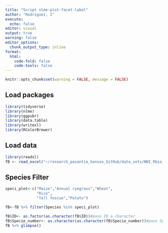 ```yaml
---
title: "Script nlme-plot-facet-label"
author: "Rodriguez, I"
execute:
  echo: false
editor: visual
output: true
warning: false
editor_options: 
  chunk_output_type: inline
format:
  html:
    code-fold: false
    code-tools: false
---
```


```r
knitr::opts_chunk$set(warning = FALSE, message = FALSE) 
```

## Load packages

```r
library(tidyverse)
library(nlme)
library(ggpubr)
library(data.table)
library(writexl)
library(RColorBrewer)
```

## Load data

```r
library(readxl)
fB <- read_excel("~/research_pasantia_kansas_GitHub/data_sets/NNI_Rbio_allspecies.xlsx")
```

## Species Filter
```r
speci_plot<-c("Maize","Annual ryegrass","Wheat",
              "Rice",
              "Tall fescue","Potato")

fB<-fB %>% filter(Species %in% speci_plot)

fB$ID<- as.factor(as.character(fB$ID))#paso ID a character
fB$Specie_number<- as.character(as.character(fB$Specie_number))#paso Specie_number a factor
fB %>% glimpse()
```

